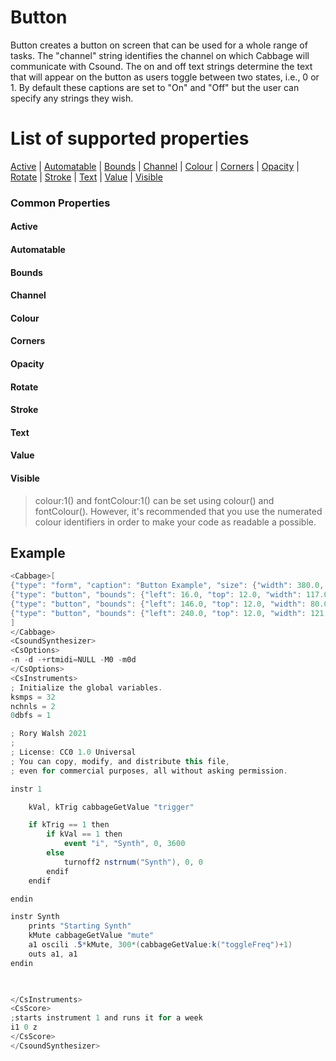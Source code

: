 
# Button

Button creates a button on screen that can be used for a whole range of tasks. The "channel" string identifies the channel on which Cabbage will communicate with Csound. The on and off text strings determine the text that will appear on the button as users toggle between two states, i.e., 0 or 1. By default these captions are set to "On" and "Off" but the user can specify any strings they wish. 

# List of supported properties
[Active](#active) | [Automatable](#automatable) | [Bounds](#bounds) | [Channel](#channel) | [Colour](#colour) | [Corners](#corners) | [Opacity](#opacity) | [Rotate](#rotate) | [Stroke](#stroke) | [Text](#text) | [Value](#value) | [Visible](#visible)


### Common Properties

<a id="active" class="anchor-target"></a>
#### Active
<Active />

<a id="automatable" class="anchor-target"></a>
#### Automatable
<Automatable />

<a id="bounds" class="anchor-target"></a>
#### Bounds
<Bounds />

<a id="channel" class="anchor-target"></a>
#### Channel
<Channel />

<a id="colour" class="anchor-target"></a>
#### Colour
<Colour />

<a id="corners" class="anchor-target"></a>
#### Corners
<Corners />

<a id="opacity" class="anchor-target"></a>
#### Opacity
<Opacity />

<a id="rotate" class="anchor-target"></a>
#### Rotate
<Rotate />

<a id="stroke" class="anchor-target"></a>
#### Stroke
<Stroke />

<a id="text" class="anchor-target"></a>
#### Text
<Text />

<a id="value" class="anchor-target"></a>
#### Value
<Value />

<a id="visible" class="anchor-target"></a>
#### Visible
<Visible />

<!--(End of identifiers)/-->

>colour:1() and fontColour:1() can be set using colour() and fontColour(). However, it's recommended that you use the numerated colour identifiers in order to make your code as readable a possible. 


## Example

```cs
<Cabbage>[
{"type": "form", "caption": "Button Example", "size": {"width": 380.0, "height": 300.0}, "guiMode": "queue", "colour": [2.0, 145.0, 209.0], "pluginId": "def1"},
{"type": "button", "bounds": {"left": 16.0, "top": 12.0, "width": 117.0, "height": 30.0}, "channel": "trigger", "text": {"off":"Start Synth", "on":"Stop Synth"}, "corners": 2.0},
{"type": "button", "bounds": {"left": 146.0, "top": 12.0, "width": 80.0, "height": 30.0}, "channel": "mute", "text": {"off": "Unmute", "on": "Mute"}, "corners": 2.0},
{"type": "button", "bounds": {"left": 240.0, "top": 12.0, "width": 121.0, "height": 30.0}, "channel": "toggleFreq", "text": "Toggle Freq"}
]
</Cabbage>
<CsoundSynthesizer>
<CsOptions>
-n -d -+rtmidi=NULL -M0 -m0d 
</CsOptions>
<CsInstruments>
; Initialize the global variables. 
ksmps = 32
nchnls = 2
0dbfs = 1

; Rory Walsh 2021 
;
; License: CC0 1.0 Universal
; You can copy, modify, and distribute this file, 
; even for commercial purposes, all without asking permission. 

instr 1

    kVal, kTrig cabbageGetValue "trigger"

    if kTrig == 1 then
        if kVal == 1 then
            event "i", "Synth", 0, 3600
        else
            turnoff2 nstrnum("Synth"), 0, 0
        endif
    endif

endin

instr Synth
    prints "Starting Synth"
    kMute cabbageGetValue "mute"
    a1 oscili .5*kMute, 300*(cabbageGetValue:k("toggleFreq")+1)
    outs a1, a1  
endin

                

</CsInstruments>
<CsScore>
;starts instrument 1 and runs it for a week
i1 0 z
</CsScore>
</CsoundSynthesizer>
```
